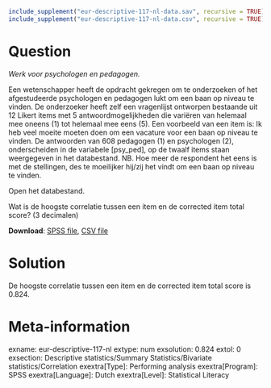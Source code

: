 ```r
include_supplement("eur-descriptive-117-nl-data.sav", recursive = TRUE)
include_supplement("eur-descriptive-117-nl-data.csv", recursive = TRUE)
```

Question
========
*Werk voor psychologen en pedagogen.*

Een wetenschapper heeft de opdracht gekregen om te onderzoeken of het afgestudeerde psychologen en pedagogen lukt om een baan op niveau te vinden. De onderzoeker heeft zelf een vragenlijst ontworpen bestaande uit 12 Likert items met 5 antwoordmogelijkheden die variëren van helemaal mee oneens (1) tot helemaal mee eens (5). Een voorbeeld van een item is: Ik heb veel moeite moeten doen om een vacature voor een baan op niveau te vinden. De antwoorden van 608 pedagogen (1) en psychologen (2), onderscheiden in de variabele [psy_ped], op de twaalf items staan weergegeven in het databestand. NB. Hoe meer de respondent het eens is met de stellingen, des te moeilijker hij/zij het vindt om een baan op niveau te vinden.

Open het databestand.

Wat is de hoogste correlatie tussen een item en de corrected item total score? (3 decimalen)

**Download**: [SPSS file](eur-descriptive-117-nl-data.sav), [CSV file](eur-descriptive-117-nl-data.csv)


Solution
========
De hoogste correlatie tussen een item en de corrected item total score is 0.824.


Meta-information
================
exname: eur-descriptive-117-nl
extype: num
exsolution: 0.824
extol: 0
exsection: Descriptive statistics/Summary Statistics/Bivariate statistics/Correlation
exextra[Type]: Performing analysis
exextra[Program]: SPSS
exextra[Language]: Dutch
exextra[Level]: Statistical Literacy
